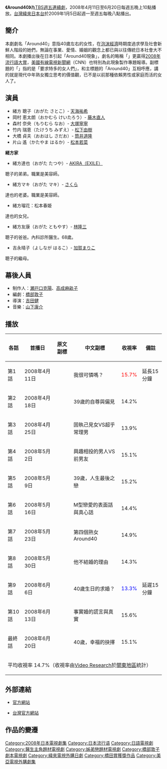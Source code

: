 {{影集資訊
| 名稱                 = Around40
| 原名                 = Around40
| image              = 
| caption            = 
| 原創者                = 
| 分類                  = 
| camera             = 
| picture_format     = 
| 每集長               = 54分鐘（含廣告）
| 編劇                 = [[橋部敦子|橋部敦子]]
| 導演                 = [[瀬戸口克陽|瀬戸口克陽]]、[[高成麻畝子|高成麻畝子]]
| 演出                 = [[天海祐希|天海祐希]]、[[藤木直人|藤木直人]]、[[大塚寧寧|大塚寧寧]]、[[松下由樹|松下由樹]]、[[筒井道隆|筒井道隆]]
| 主題曲               = [[竹內瑪莉亞|竹內瑪莉亞]]<br />『幸せのものさし』
| 片尾曲               = 
| 拍攝地               = {{日本}}
| 執行製片             = 
| 製片人               = 
| 國家                 = {{JPN}}
| 語言                 = [[日語|日語]]
| 外景                 = {{JPN}}
| 頻道                 = [[東京放送|TBS]]
| 播出國家              = {{JPN}}
| 開始                  = 2008年4月11日
| 結束                  = 2008年6月20日
| 集數                  = 11集 
| 官方網站              = http://www.tbs.co.jp/around40/
| imdb_id            = 
| tv_com_id          = 
| 台灣名稱            = 熟女在身邊（緯來日本台）
}}

'''《Around40》'''為[[東京廣播|TBS]][[TBS週五連續劇|週五連續劇]]，2008年4月11日至6月20日每週五晚上10點播放。[[台灣|台灣]][[緯來日本台|緯來日本台]]於2009年1月5日起週一至週五每晚八點播出。

== 簡介 ==
本劇劇名「Around40」意指40歲左右的女性，在[[日本泡沫經濟|泡沫經濟]]時期度過求學及社會新鮮人階段的她們，無論在事業、愛情、婚姻的觀念上都已與以往傳統日本社會大不相同。本劇播出後在日本引起「Around40現象」，劇名的略稱「{{lang|ja|アラフォー}}」更贏得[[新語、流行語大賞|2008年流行語大賞]]，[[美國|美國]][[有線電視新聞網|有線電視新聞網]]（CNN）也特別為此現象製作專題報導。副標題的「{{lang|ja|～注文の多いオンナたち～}}」指的是「要求特多的女人們」，和主標題的「Around40」互相呼應，講的就是現代中年熟女獨立思考的價值觀，已不是以前那種依賴男性或家庭而活的女人了。

== 演員 ==
* 緒方 聰子（おがた さとこ）- [[天海祐希|天海祐希]]
* 岡村 恵太朗（おかむら けいたろう）- [[藤木直人|藤木直人]]
* 森村 奈央（もりむら なお）- [[大塚寧寧|大塚寧寧]]
* 竹内 瑞恵（たけうち みずえ）- [[松下由樹|松下由樹]]
* 大橋 貞夫（おおはし さだお）- [[筒井道隆|筒井道隆]]
* 片山 遙（かたやま はるか）- [[松本若菜|松本若菜]]

'''緒方家'''
* 緒方達也（おがた たつや）- [[AKIRA（EXILE）|AKIRA（EXILE）]]
聰子的弟弟。職業是美容師。
* 緒方マキ（おがた マキ）- [[さくら|さくら]]
達也的老婆。職業是美容師。
* 緒方瑠花：松本春姫
達也的女兒。
* 緒方友康（おがた ともやす）- [[林隆三|林隆三]]
聰子的爸爸。內科診所醫生。68歲。
* 吉永晴子（よしなが はるこ）- [[加賀まりこ|加賀まりこ]]
聰子的繼母。

== 幕後人員 ==
* 制作人：[[瀬戸口克陽|瀬戸口克陽]]、[[高成麻畝子|高成麻畝子]]
* 編劇：[[橋部敦子|橋部敦子]]
* 導演：[[吉田健|吉田健]]
* 音樂：[[山下康介|山下康介]]

== 播放 ==
{| class=wikitable
|-align=center
!各話!!首播日!!原文副標!!中文副標!!收視率!!備註
|-align=center
|第1話||2008年4月11日||{{lang|ja|かわいそうなの、私?}}|| 我很可憐嗎？||<font color=red>15.7%||延長15分鐘
|-align=center
|第2話||2008年4月18日||{{lang|ja|39歳のプライドと偏見}}|| 39歲的自尊與偏見||14.2%||
|-align=center
|第3話||2008年4月25日||{{lang|ja|思い込み女VS非常識男}}|| 固執己見女VS超乎常理男||13.9%||
|-align=center
|第4話||2008年5月2日||{{lang|ja|気の合う男VS昔の男}}|| 興趣相投的男人VS前男友||15.1%||
|-align=center
|第5話||2008年5月9日||{{lang|ja|39歳、人生最後の恋}}|| 39歲，人生最後之戀||15.2%||
|-align=center
|第6話||2008年5月16日||{{lang|ja|格差恋愛の建前と本音}}|| M型戀愛的表面話與真心話||14.4%||
|-align=center
|第7話||2008年5月23日||{{lang|ja|4人目のアラフォー}}|| 第四個熟女Around40||14.9%||
|-align=center
|第8話||2008年5月30日||{{lang|ja|彼が結婚しない理由}}|| 他不結婚的理由||14.3%||
|-align=center
|第9話||2008年6月6日||{{lang|ja|誕生日にプロポーズ!?}}|| 40歲生日的求婚？||<font color=blue>13.3%||延遲15分鐘
|-align=center
|第10話||2008年6月13日||{{lang|ja|事実婚のウソと真実}}|| 事實婚的謊言與真實||15.6%||
|-align=center
|最終話||2008年6月20日||{{lang|ja|40歳、幸せの決断}}|| 40歲，幸福的抉擇||15.1%||
|-align=center
! colspan="6"| 平均收視率 14.7%（收視率由[[Video_Research|Video Research]]於[[關東地方|關東地區]]統計）
|}

== 外部連結 ==
*{{ja}}[http://www.tbs.co.jp/around40/ 官方網站]{{Wayback|url=http://www.tbs.co.jp/around40/ |date=20080702095723 }}
*{{zh-tw}}[http://japan.videoland.com.tw/channel/around40/ 台灣官方網站]{{Wayback|url=http://japan.videoland.com.tw/channel/around40/ |date=20090113081338 }}

== 作品的變遷 ==
{{電視節目的變遷|
電視台={{JPN}} [[TBS電視|TBS電視]]|
播放檔次=[[TBS週五連續劇|金曜劇場]]|
節目名稱='''Around40'''<br />（2008.4.11 - 2008.6.20）|
上一節目=[[愛迪生之母|愛迪生之母]]<br />（2008.1.11 - 2008.3.14）|
下一節目=[[魔王_(TBS)|魔王]]<br />（2008.7.4 - 2008.9.12）|
}}

{{電視節目的變遷|
電視台={{TWN}} [[緯來日本台|緯來日本台]]|
播放檔次=[[緯來日本台#一番偶像劇|一番偶像劇]] 週一至週五 晚間20:00至21:00|
節目名稱=熟女在身邊<br />（2009.01.05 - 2009.01.19）|
上一節目=[[齊藤太太來了|齊藤太太來了]]<br />（2008.12.18 - 2009.01.02）|
下一節目=[[我姐是惡魔|我姐是惡魔]]<br/>（2009.01.20 - 2009.02.02）|
2播放檔次=[[緯來日本台#一番偶像劇|一番偶像劇]] 週一至週五 晚間21:00至22:00|
2節目名稱=熟女在身邊(重播)<br />（2009.10.30 - 2009.11.13）|
2上一節目=[[熟女真命苦|熟女真命苦]](重播)<br />（2009.10.16 - 2009.10.29）|
2下一節目=[[愛與寬容|愛與寬容]]<br/>（2009.11.16 - 2009.11.27）|
}}
{{TBS週五連續劇}}

[[Category:2008年日本電視劇集|Category:2008年日本電視劇集]]
[[Category:日本流行语|Category:日本流行语]]
[[Category:日語電視劇|Category:日語電視劇]]
[[Category:醫生主角題材電視劇|Category:醫生主角題材電視劇]] 
[[Category:姊弟戀題材電視劇|Category:姊弟戀題材電視劇]]
[[Category:橋部敦子劇本電視劇|Category:橋部敦子劇本電視劇]]
[[Category:緯來電視外購日劇|Category:緯來電視外購日劇]]
[[Category:橋田賞獲獎作品|Category:橋田賞獲獎作品]]
[[Category:美亞電視外購劇集|Category:美亞電視外購劇集]]